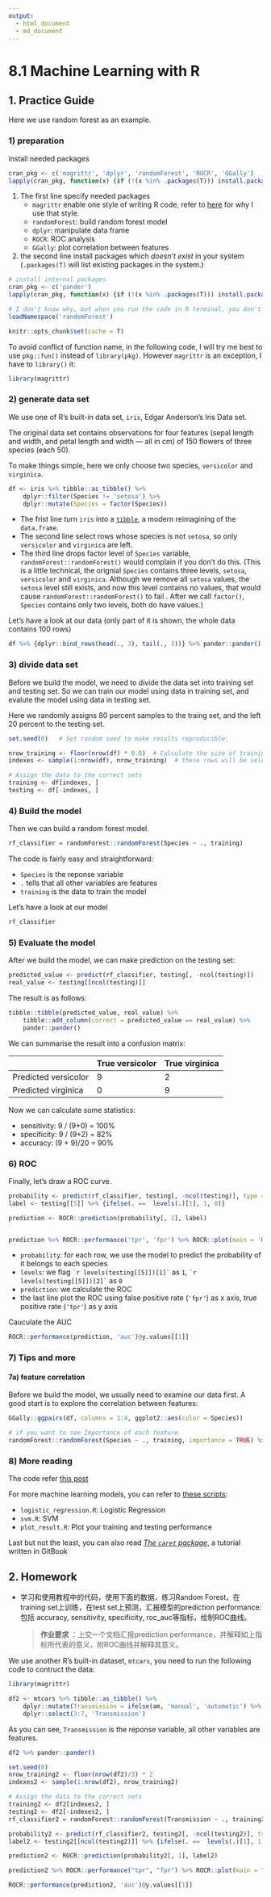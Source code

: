 ```yaml
---
output:
  - html_document
  - md_document
---
```




# 8.1 Machine Learning with R

## 1. Practice Guide

Here we use random forest as an example.

### 1) preparation

install needed packages

```r
cran_pkg <- c('magrittr', 'dplyr', 'randomForest', 'ROCR', 'GGally')
lapply(cran_pkg, function(x) {if (!(x %in% .packages(T))) install.packages(x)})
```

1. The first line specify needed packages
   - `magrittr` enable one style of writing R code, refer to [here](https://r4ds.had.co.nz/pipes.html#piping-alternatives) for why I use that style.
   - `randomForest`: build random forest model
   - `dplyr`: manipulate data frame
   - `ROCR`: ROC analysis
   - `GGally`: plot correlation between features
1. the second line install packages which _doesn't exist_ in your system (`.packages(T)` will list existing packages in the system.)

 

```r
# install internal packages
cran_pkg <- c('pander')
lapply(cran_pkg, function(x) {if (!(x %in% .packages(T))) install.packages(x)})
```


```r
# I don't know why, but when you run the code in R terminal, you don't need this
loadNamespace('randomForest')

knitr::opts_chunk$set(cache = T)
```


To avoid conflict of function name, in the following code, I will try me best to use `pkg::fun()` instead of `library(pkg)`. However `magrittr` is an exception, I have to `library()` it:

```r
library(magrittr)
```


### 2) generate data set

We use one of R's built-in data set, `iris`, Edgar Anderson’s Iris Data set. 

The original data set contains observations for four features (sepal length and width, and petal length and width --- all in cm) of 150 flowers of three species (each 50). 

To make things simple, here we only choose two species, `versicolor` and `virginica`.

```r
df <- iris %>% tibble::as_tibble() %>% 
    dplyr::filter(Species != 'setosa') %>%
    dplyr::mutate(Species = factor(Species))
```

- The frist line turn `iris` into a [`tibble`](https://tibble.tidyverse.org/), a modern reimagining of the `data.frame`.
- The second line select rows whose species is not `setosa`, so only `versicolor` and `virginica` are left.
- The third line drops factor level of `Species` variable, `randomForest::randomForest()` would complain if you don't do this. (This is a little technical, the orignial `Species` contains three levels, `setosa`, `versicolor` and `virginica`. Although we remove all `setosa` values, the `setosa` level still exists, and now this level contains no values, that would cause `randomForest::randomForest()` to fail . After we call `factor()`, `Species` contains only two levels, both do have values.)

Let's have a look at our data (only part of it is shown, the whole data contains 100 rows)

```r
df %>% {dplyr::bind_rows(head(., 3), tail(., 3))} %>% pander::pander()
```


### 3) divide data set

Before we build the model, we need to divide the data set into training set and testing set. So we can train our model using data in training set, and evalute the model using data in testing set.

Here we randomly assigns 80 percent samples to the traing set, and the left 20 percent to the testing set.

```r
set.seed(0)   # Set random seed to make results reproducible:

nrow_training <- floor(nrow(df) * 0.8)  # Calculate the size of training sets
indexes <- sample(1:nrow(df), nrow_training)  # these rows will be select for training

# Assign the data to the correct sets
training <- df[indexes, ] 
testing <- df[-indexes, ]
```

### 4) Build the model

Then we can build a random forest model.

```r
rf_classifier = randomForest::randomForest(Species ~ ., training)
```

The code is fairly easy and straightforward: 

  - `Species` is the reponse variable
  - `.` tells that all other variables are features
  - `training` is the data to train the model

Let's have a look at our model

```r
rf_classifier
```

### 5) Evaluate the model

After we build the model, we can make prediction on the testing set:

```r
predicted_value <- predict(rf_classifier, testing[, -ncol(testing)])
real_value <- testing[[ncol(testing)]]
```

The result is as follows:

```r
tibble::tibble(predicted_value, real_value) %>% 
    tibble::add_column(correct = predicted_value == real_value) %>% 
    pander::pander()
```

We can summarise the result into a confusion matrix:

| &nbsp;               | True versicolor | True virginica |
|----------------------|-----------------|----------------|
| Predicted versicolor | 9               | 2              |
| Predicted virginica  | 0               | 9              |

Now we can calculate some statistics:

- sensitivity: 9 / (9+0) = 100%
- specificity: 9 / (9+2) = 82%
- accuracy: (9 + 9)/20 = 90%
<!--   - mcc (Matthews correlation coefficient): (9\*9 - 0\*2) / (9\*11\*11\*9) = 0.008   -->




### 6) ROC

Finally, let's draw a ROC curve.

```r
probability <- predict(rf_classifier, testing[, -ncol(testing)], type = 'prob')
label <- testing[[5]] %>% {ifelse(. ==  levels(.)[1], 1, 0)}

prediction <- ROCR::prediction(probability[, 1], label)


prediction %>% ROCR::performance('tpr', 'fpr') %>% ROCR::plot(main = 'ROC Curve') 
```

- `probability`: for each row, we use the model to predict the probability of it belongs to each species
- `levels`: we flag `` `r levels(testing[[5]])[1]` `` as `1`, `` `r levels(testing[[5]])[2]` `` as `0`
- `prediction`: we calculate the ROC
- the last line plot the ROC using false positive rate (`'fpr'`) as x axis, true positive rate (`'tpr'`) as y axis

Cauculate the AUC

```r
ROCR::performance(prediction, 'auc')@y.values[[1]]
```

### 7) Tips and more

#### 7a) feature correlation

Before we build the model, we usually need to examine our data first. A good start is to explore the correlation between features:

```r
GGally::ggpairs(df, columns = 1:4, ggplot2::aes(color = Species))
```

```r
# if you want to see Importance of each feature
randomForest::randomForest(Species ~ ., training, importance = TRUE) %>% randomForest::varImpPlot()
```

### 8) More reading

The code refer [this post](https://www.blopig.com/blog/2017/04/a-very-basic-introduction-to-random-forests-using-r/)

For more  machine learning models, you can refer to [these scripts](https://github.com/urluzhi/scripts/tree/master/Rscript/machine_learning):  

  - `logistic_regression.R`: Logistic Regression
  - `svm.R`: SVM
  - `plot_result.R`: Plot your training and testing performance
  
Last but not the least, you can also read _[The `caret` package](http://topepo.github.io/caret)_, a tutorial written in GitBook


## 2. Homework

* 学习和使用教程中的代码，使用下面的数据，练习Random Forest，在training set上训练，在test set上预测，汇报模型的prediction performance: 包括 accuracy, sensitivity, specificity, roc\_auc等指标，绘制ROC曲线。

  > **作业要求** ：上交一个文档汇报prediction performance，并解释如上指标所代表的意义，附ROC曲线并解释其意义。

We use another R's built-in dataset, `mtcars`, you need to run the following code to contruct the data:

```r
library(magrittr)

df2 <- mtcars %>% tibble::as_tibble() %>%
    dplyr::mutate(Transmission = ifelse(am, 'manual', 'automatic') %>% factor) %>%
    dplyr::select(3:7, 'Transmission')
```

As you can see, `Transmission` is the reponse variable, all other variables are features.

```r
df2 %>% pander::pander()
```


```r
set.seed(0)  
nrow_training2 <- floor(nrow(df2)/3) * 2
indexes2 <- sample(1:nrow(df2), nrow_training2) 

# Assign the data to the correct sets
training2 <- df2[indexes2, ] 
testing2 <- df2[-indexes2, ]
rf_classifier2 = randomForest::randomForest(Transmission ~ ., training2) %T>% print

probability2 <- predict(rf_classifier2, testing2[, -ncol(testing2)], type = "prob")
label2 <- testing2[[ncol(testing2)]] %>% {ifelse(. ==  levels(.)[1], 1, 0)}

prediction2 <- ROCR::prediction(probability2[, 1], label2)

prediction2 %>% ROCR::performance("tpr", "fpr") %>% ROCR::plot(main = "ROC Curve") 

ROCR::performance(prediction2, 'auc')@y.values[[1]]
```


